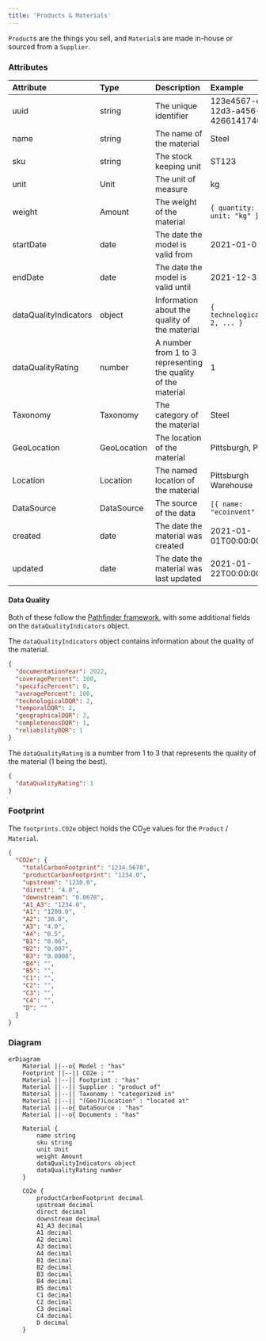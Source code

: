 ```yaml
---
title: 'Products & Materials'
---
```


`Product`s are the things you sell, and `Material`s are made in-house or sourced from a `Supplier`.

### Attributes
| Attribute             | Type        | Description                                                   | Example                              |
|:----------------------|:------------|:--------------------------------------------------------------|:-------------------------------------|
| uuid                  | string      | The unique identifier                                         | 123e4567-e89b-12d3-a456-426614174000 |
| name                  | string      | The name of the material                                      | Steel                                |
| sku                   | string      | The stock keeping unit                                        | ST123                                |
| unit                  | Unit        | The unit of measure                                           | kg                                   |
| weight                | Amount      | The weight of the material                                    | `{ quantity: 100, unit: "kg" }`      |
| startDate             | date        | The date the model is valid from                              | 2021-01-01                           |
| endDate               | date        | The date the model is valid until                             | 2021-12-31                           |
| dataQualityIndicators | object      | Information about the quality of the material                 | `{ technologicalDQR: 2, ... }`       |
| dataQualityRating     | number      | A number from 1 to 3 representing the quality of the material | 1                                    |
| Taxonomy              | Taxonomy    | The category of the material                                  | Steel                                |
| GeoLocation           | GeoLocation | The location of the material                                  | Pittsburgh, PA                       |
| Location              | Location    | The named location of the material                            | Pittsburgh Warehouse                 |
| DataSource            | DataSource  | The source of the data                                        | `[{ name: "ecoinvent" }]`            |
| created               | date        | The date the material was created                             | 2021-01-01T00:00:00.000Z             |
| updated               | date        | The date the material was last updated                        | 2021-01-22T00:00:00.000Z             |

#### Data Quality
Both of these follow the [Pathfinder framework](https://wbcsd.github.io/tr/2023/data-exchange-protocol-20231207/#dt-dataqualityindicators),
with some additional fields on the `dataQualityIndicators` object.

The `dataQualityIndicators` object contains information about the quality of the material.
```json
{
  "documentationYear": 2022,
  "coveragePercent": 100,
  "specificPercent": 0,
  "averagePercent": 100,
  "technologicalDQR": 2,
  "temporalDQR": 2,
  "geographicalDQR": 2,
  "completenessDQR": 1,
  "reliabilityDQR": 1
}
```

The `dataQualityRating` is a number from 1 to 3 that represents the quality of the material (1 being the best).
```json
{
  "dataQualityRating": 1
}
```

### Footprint
The `footprints.CO2e` object holds the CO<sub>2</sub>e values for the `Product` / `Material`.
```json
{
  "CO2e": {
    "totalCarbonFootprint": "1234.5678",
    "productCarbonFootprint": "1234.0",
    "upstream": "1230.0",
    "direct": "4.0",
    "downstream": "0.0678",
    "A1_A3": "1234.0",
    "A1": "1200.0",
    "A2": "30.0",
    "A3": "4.0",
    "A4": "0.5",
    "B1": "0.06",
    "B2": "0.007",
    "B3": "0.0008",
    "B4": "",
    "B5": "",
    "C1": "",
    "C2": "",
    "C3": "",
    "C4": "",
    "D": ""
  }
}
```

### Diagram
```mermaid
erDiagram
    Material ||--o{ Model : "has"
    Footprint ||--|| CO2e : ""
    Material ||--|| Footprint : "has"
    Material ||--|| Supplier : "product of"
    Material ||--|| Taxonomy : "categorized in"
    Material ||--|| "(Geo?)Location" : "located at"
    Material ||--o{ DataSource : "has"
    Material ||--o{ Documents : "has"

    Material {
        name string
        sku string
        unit Unit
        weight Amount
        dataQualityIndicators object
        dataQualityRating number
    }

    CO2e {
        productCarbonFootprint decimal
        upstream decimal
        direct decimal
        downstream decimal
        A1_A3 decimal
        A1 decimal
        A2 decimal
        A3 decimal
        A4 decimal
        B1 decimal
        B2 decimal
        B3 decimal
        B4 decimal
        B5 decimal
        C1 decimal
        C2 decimal
        C3 decimal
        C4 decimal
        D decimal
    }
```
